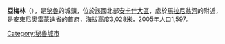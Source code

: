 '''亞梅林'''（{{lang-es|Llamellín}}），是[[秘魯|秘魯]]的城鎮，位於該國北部[[安卡什大區|安卡什大區]]，處於[[馬拉尼翁河|馬拉尼翁河]]的附近，是[[安東尼奧雷蒙迪省|安東尼奧雷蒙迪省]]的首府，海拔高度3,028米，2005年人口1,597。
{{Commons category}}
{{coord|9|08|S|77|01|W|display=title|region:PE_type:city_source:GNS-enwiki}}

{{Peru-geo-stub}}
[[Category:秘魯城市|Category:秘魯城市]]